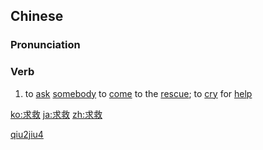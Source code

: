 ==Chinese==
{{zh-forms}}

===Pronunciation===
{{zh-pron
|m=qiújiù
|c=kau4 gau3
|h=pfs=khiù-kiu
|mn=kiû-kiù
|cat=v
}}

===Verb===
{{zh-verb}}

# {{lb|zh|literary}} to [[ask]] [[somebody]] to [[come]] to the [[rescue]]; to [[cry]] for [[help]]

[[Category:Mandarin literary terms|qiu2jiu4]]

[[ko:求救]]
[[ja:求救]]
[[zh:求救]]
